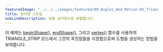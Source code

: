 ---
featuredImage: "../../../images/featured/09_Angles_And_Motion-02_Triangle_Strip-thumbnail.png"
title: 삼각형 스트립
oneLineDescription: 링을 삼각형으로 분할합니다.
---

이 예제는 <a href="https://p5js.org/reference/p5/beginShape">beginShape()</a>,
<a href="https://p5js.org/reference/p5/endShape">endShape()</a>, 그리고 <a href="https://p5js.org/reference/p5/vertex">vertex()</a> 함수를 사용하여 TRIANGLE_STRIP 모드에서 그것의 꼭짓점들을 지정함으로써 도형을 생성하는 방법을 보여줍니다.
